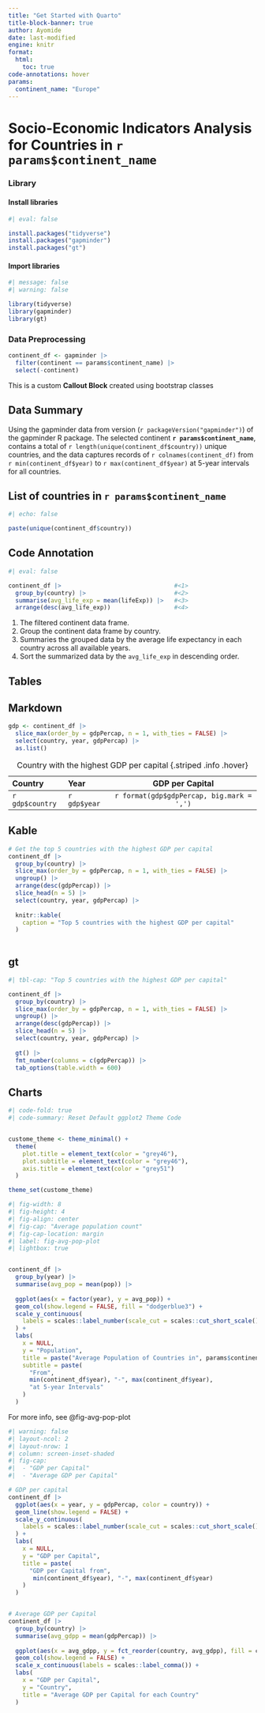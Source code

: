 ```yaml
---
title: "Get Started with Quarto"
title-block-banner: true
author: Ayomide
date: last-modified
engine: knitr
format: 
  html: 
    toc: true
code-annotations: hover
params:
  continent_name: "Europe"
---
```


# Socio-Economic Indicators Analysis for Countries in `r params$continent_name`


### Library

#### Install libraries
```r
#| eval: false

install.packages("tidyverse")
install.packages("gapminder")
install.packages("gt")
```

#### Import libraries
```r
#| message: false
#| warning: false

library(tidyverse)
library(gapminder)
library(gt)
```


### Data Preprocessing

```r
continent_df <- gapminder |>
  filter(continent == params$continent_name) |>
  select(-continent)

```


::: {.bg-primary .text-white .p-3 .m-3 .rounded-2 #my-callout-block}

This is a custom **Callout Block** created using bootstrap classes

:::


::: {.callout-note}

## Data Summary

Using the gapminder data from version (`r packageVersion("gapminder")`) of the gapminder R package. The selected continent **`r params$continent_name`**, contains a total of `r length(unique(continent_df$country))` unique countries, and the data captures records of `r colnames(continent_df)` from `r min(continent_df$year)` to `r max(continent_df$year)` at 5-year intervals for all countries.

:::


::: {.callout-tip appearance="simple" collapse="true"} 

## List of countries in `r params$continent_name`

```r
#| echo: false

paste(unique(continent_df$country))
```

:::


## Code Annotation
```r
#| eval: false

continent_df |>                                #<1>
  group_by(country) |>                         #<2>                         
  summarise(avg_life_exp = mean(lifeExp)) |>   #<3>
  arrange(desc(avg_life_exp))                  #<4>
```
1. The filtered continent data frame.
2. Group the continent data frame by country.
3. Summaries the grouped data by the average life expectancy in each country across all available years.
4. Sort the summarized data by the `avg_life_exp` in descending order.




## Tables

::: {.panel-tabset}

## Markdown

```r
gdp <- continent_df |>
  slice_max(order_by = gdpPercap, n = 1, with_ties = FALSE) |>
  select(country, year, gdpPercap) |>
  as.list()
```

| Country         | Year         | GDP per Capital                            |
|:----------------|:-------------|:------------------------------------------:|
| `r gdp$country` | `r gdp$year` | `r format(gdp$gdpPercap, big.mark = ',') ` |

: Country with the highest GDP per capital {.striped .info .hover}


## Kable
```r
# Get the top 5 countries with the highest GDP per capital
continent_df |>
  group_by(country) |>
  slice_max(order_by = gdpPercap, n = 1, with_ties = FALSE) |>
  ungroup() |>
  arrange(desc(gdpPercap)) |>
  slice_head(n = 5) |>
  select(country, year, gdpPercap) |>
  
  knitr::kable(
    caption = "Top 5 countries with the highest GDP per capital"
  ) 
  
```


## gt

```r
#| tbl-cap: "Top 5 countries with the highest GDP per capital"

continent_df |>
  group_by(country) |>
  slice_max(order_by = gdpPercap, n = 1, with_ties = FALSE) |>
  ungroup() |>
  arrange(desc(gdpPercap)) |>
  slice_head(n = 5) |>
  select(country, year, gdpPercap) |>
  
  gt() |>
  fmt_number(columns = c(gdpPercap)) |>
  tab_options(table.width = 600)

```

:::


## Charts

```r
#| code-fold: true
#| code-summary: Reset Default ggplot2 Theme Code


custome_theme <- theme_minimal() +
  theme(
    plot.title = element_text(color = "grey46"),
    plot.subtitle = element_text(color = "grey46"),
    axis.title = element_text(color = "grey51")
  )

theme_set(custome_theme)
```


```r
#| fig-width: 8
#| fig-height: 4
#| fig-align: center
#| fig-cap: "Average population count"
#| fig-cap-location: margin
#| label: fig-avg-pop-plot
#| lightbox: true


continent_df |>
  group_by(year) |>
  summarise(avg_pop = mean(pop)) |>
  
  ggplot(aes(x = factor(year), y = avg_pop)) +
  geom_col(show.legend = FALSE, fill = "dodgerblue3") +
  scale_y_continuous(
    labels = scales::label_number(scale_cut = scales::cut_short_scale())
  ) +
  labs(
    x = NULL, 
    y = "Population", 
    title = paste("Average Population of Countries in", params$continent_name),
    subtitle = paste(
      "From",
      min(continent_df$year), "-", max(continent_df$year),
      "at 5-year Intervals"
    )
  )

```

For more info, see @fig-avg-pop-plot



```r
#| warning: false
#| layout-ncol: 2
#| layout-nrow: 1
#| column: screen-inset-shaded
#| fig-cap: 
#|  - "GDP per Capital"
#|  - "Average GDP per Capital"

# GDP per capital
continent_df |>
  ggplot(aes(x = year, y = gdpPercap, color = country)) +
  geom_line(show.legend = FALSE) +
  scale_y_continuous(
    labels = scales::label_number(scale_cut = scales::cut_short_scale())
  ) +
  labs(
    x = NULL, 
    y = "GDP per Capital", 
    title = paste(
      "GDP per Capital from",
       min(continent_df$year), "-", max(continent_df$year)
    )
  )


# Average GDP per Capital
continent_df |>
  group_by(country) |>
  summarise(avg_gdpp = mean(gdpPercap)) |>
  
  ggplot(aes(x = avg_gdpp, y = fct_reorder(country, avg_gdpp), fill = country)) +
  geom_col(show.legend = FALSE) +
  scale_x_continuous(labels = scales::label_comma()) +
  labs(
    x = "GDP per Capital", 
    y = "Country", 
    title = "Average GDP per Capital for each Country"
  )

```

